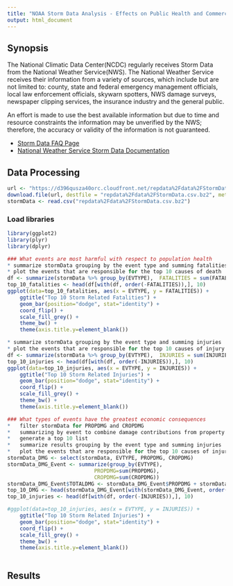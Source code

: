 ```yaml
---
title: "NOAA Storm Data Analysis - Effects on Public Health and Commerce"
output: html_document
---
```


## Synopsis
The National Climatic Data Center(NCDC) regularly receives Storm Data from the National Weather Service(NWS).  The National Weather Service receives their information from a variety of sources, which include but are not limited to: county, state and federal emergency management officials, local law enforcement officials, skywarn spotters, NWS damage surveys, newspaper clipping services, the insurance industry and the general public.

An effort is made to use the best available information but due to time and resource constraints the information may be unverified by the NWS; therefore, the accuracy or validity of the information is not guaranteed.

* [Storm Data FAQ Page](https://d396qusza40orc.cloudfront.net/repdata%2Fpeer2_doc%2FNCDC%20Storm%20Events-FAQ%20Page.pdf)  
* [National Weather Service Storm Data Documentation](https://d396qusza40orc.cloudfront.net/repdata%2Fpeer2_doc%2Fpd01016005curr.pdf)  

## Data Processing
```r
url <- "https://d396qusza40orc.cloudfront.net/repdata%2Fdata%2FStormData.csv.bz2"
download.file(url, destfile = "repdata%2Fdata%2FStormData.csv.bz2", method = "curl")
stormData <- read.csv("repdata%2Fdata%2FStormData.csv.bz2")
```
### Load libraries
```r
library(ggplot2)
library(plyr)
library(dplyr)

### What events are most harmful with respect to population health
* summarize stormData grouping by the event type and summing fatalities
* plot the events that are responsible for the top 10 causes of death
df <- summarize(stormData %>% group_by(EVTYPE),  FATALITIES = sum(FATALITIES))
top_10_fatalities <- head(df[with(df, order(-FATALITIES)),], 10)
ggplot(data=top_10_fatalities, aes(x = EVTYPE, y = FATALITIES)) + 
    ggtitle("Top 10 Storm Related Fatalities") +
    geom_bar(position="dodge", stat="identity") + 
    coord_flip() + 
    scale_fill_grey() + 
    theme_bw() +
    theme(axis.title.y=element_blank())

* summarize stormData grouping by the event type and summing injuries
* plot the events that are responsible for the top 10 causes of injury
df <- summarize(stormData %>% group_by(EVTYPE),  INJURIES = sum(INJURIES))
top_10_injuries <- head(df[with(df, order(-INJURIES)),], 10)
ggplot(data=top_10_injuries, aes(x = EVTYPE, y = INJURIES)) + 
    ggtitle("Top 10 Storm Related Injuries") +
    geom_bar(position="dodge", stat="identity") + 
    coord_flip() + 
    scale_fill_grey() + 
    theme_bw() +
    theme(axis.title.y=element_blank()) 

### What types of events have the greatest economic consequences
*   filter stormData for PROPDMG and CROPDMG 
*   summarizing by event to combine damage contributions from property and crops
*   generate a top 10 list
*   summarize results grouping by the event type and summing injuries
*   plot the events that are responsible for the top 10 causes of injury
stormData_DMG <- select(stormData, EVTYPE, PROPDMG, CROPDMG)
stormData_DMG_Event <- summarize(group_by(EVTYPE), 
                            PROPDMG=sum(PROPDMG), 
                            CROPDMG=sum(CROPDMG))
stormData_DMG_Event$TOTALDMG <- stormData_DMG_Event$PROPDMG + stormData_DMG_Event$CROPDMG 
top_10_DMG <- head(stormData_DMG_Event[with(stormData_DMG_Event, order(-TOTALDMG)),], 10)
top_10_injuries <- head(df[with(df, order(-INJURIES)),], 10)

#ggplot(data=top_10_injuries, aes(x = EVTYPE, y = INJURIES)) + 
    ggtitle("Top 10 Storm Related Injuries") +
    geom_bar(position="dodge", stat="identity") + 
    coord_flip() + 
    scale_fill_grey() + 
    theme_bw() +
    theme(axis.title.y=element_blank())



```
## Results
